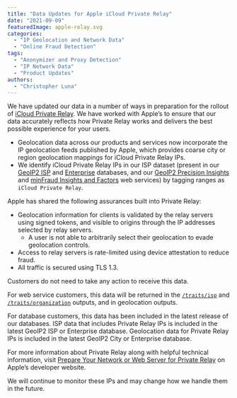 ```yaml
---
title: "Data Updates for Apple iCloud Private Relay"
date: "2021-09-09"
featuredImage: apple-relay.svg
categories:
  - "IP Geolocation and Network Data"
  - "Online Fraud Detection"
tags:
  - "Anonymizer and Proxy Detection"
  - "IP Network Data"
  - "Product Updates"
authors:
  - "Christopher Luna"
---
```


We have updated our data in a number of ways in preparation for the rollout of
[iCloud Private
Relay](https://developer.apple.com/support/prepare-your-network-for-icloud-private-relay/).
We have worked with Apple’s to ensure that our data accurately reflects how
Private Relay works and delivers the best possible experience for your users.

- Geolocation data across our products and services now incorporate the IP
geolocation feeds published by Apple, which provides coarse city or region
geolocation mappings for iCloud Private Relay IPs.
- We identify iCloud Private Relay IPs in our ISP dataset (present in our
[GeoIP2 ISP](https://www.maxmind.com/en/geoip2-isp-database) and
[Enterprise](https://www.maxmind.com/en/solutions/geoip2-enterprise-product-suite/enterprise-database)
databases, and our [GeoIP2 Precision
Insights](https://www.maxmind.com/en/geoip2-precision-insights) and [minFraud
Insights and Factors](https://www.maxmind.com/en/solutions/minfraud-services)
web services) by tagging ranges as `iCloud Private Relay`.

Apple has shared the following assurances built into Private Relay:

- Geolocation information for clients is validated by the relay servers using
signed tokens, and visible to origins through the IP addresses selected by relay
servers.
    - A user is not able to arbitrarily select their geolocation to evade
    geolocation controls.
- Access to relay servers is rate-limited using device attestation to reduce
fraud.
- All traffic is secured using TLS 1.3.

Customers do not need to take any action to receive this data.

For web service customers, this data will be returned in the
[`/traits/isp`](https://dev.maxmind.com/geoip/docs/web-services/responses/?lang=en#schema--response--traits__isp)
and [`/traits/organization`](https://dev.maxmind.com/geoip/docs/web-services/responses/?lang=en#schema--response--traits__organization)
outputs, and in geolocation outputs.

For database customers, this data has been included in the latest release of our
databases. ISP data that includes Private Relay IPs is included in the latest
GeoIP2 ISP or Enterprise database. Geolocation data for Private Relay IPs is
included in the latest GeoIP2 City or Enterprise database.

For more information about Private Relay along with helpful technical
information, visit [Prepare Your Network or Web Server for Private
Relay](https://developer.apple.com/support/prepare-your-network-for-icloud-private-relay/)
on Apple’s developer website.

We will continue to monitor these IPs and may change how we handle them in the
future.
